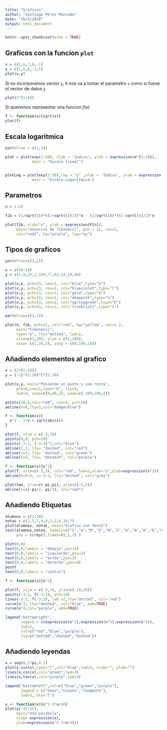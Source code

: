 ```yaml
---
title: "Graficos"
author: "Santiago Pérez Moncada"
date: "16/5/2020"
output: html_document
---
```


```r
knitr::opts_chunk$set(echo = TRUE)
```

## Graficos con la funcion `plot`

```r
x = c(2,6,7,8,-1)
y = c(1,6,8,-3,5)
plot(x,y)
```

Si no incorporamos vector `y`, `R` nos va a tomar el parametro `x`
como si fuese el vector de datos `y`

```r
plot(2^(1:6))
```

Si queremos representar una funcion $f(x)$
```r
f <- function(x){sqrt(x)}
plot(f)
```

## Escala logaritmica
```r
par(mfrow = c(1,2))

plot = plot(exp(1:20), xlab = 'Indice', ylab = expression(e^{1:20}),
            main = "Escala lineal")


plotLog = plot(exp(1:20),log = "y" ,xlab = 'Indice', ylab = expression(e^{1:20}),
            main = "Escala Logaritmica")
```

## Parametros
```r
n = 1:20

fib = (1/sqrt(5))*((1+sqrt(5))/2)^n - (1/sqrt(5))*((1-sqrt(5))/2)^n

plot(fib, xlab="n", ylab = expression(F[n]),
     main="Susecion de fibonacci", pch = 21, cex=2,
     col="red2", bg="purple", log="xy")
```

## Tipos de graficos
```r
par(mfrow=c(3,2))

x = c(50:59)
y = c(2,9,25,2,100,77,62,54,19,40)

plot(x,y, pch=23, cex=2, col="blue",type="p")
plot(x,y, pch=23, cex=2, col="blueviolet",type="l")
plot(x,y, pch=23, cex=2, col="gold",type="b")
plot(x,y, pch=23, cex=2, col="deeppink",type="o")
plot(x,y, pch=23, cex=2, col="springgreen",type="h")
plot(x,y, pch=23, cex=2, col="firebrick1",type="s")

par(mfrow=c(1,1))
```


```r
plot(n, fib, pch=21, col="red", bg="yellow", cex=1.2,
     main="Fibonacci",
     type="o", lty="dotted", lwd=2,
     xlim=c(1,10), ylim = c(1,100),
     xaxp= c(1,10,3), yaxp = c(0,100,10))
```

## Añadiendo elementos al grafico
```r
x = (2*(1:20))
y = (-1)^(1:20)*5*(1:20)

plot(x,y, main="Poniendo un punto y una recta",
     pch=8,cex=1,type="b", lty=4,
     lwd=4, xaxp=c(0,40,2), yaxp=c(-100,100,8))

points(20,0,col="red", cex=4, pch=16)
abline(h=0,lty=2,col="dodgerblue")
```

```r
f <- function(x){
  x^2 - 2*x + sqrt(abs(x))
}

plot(f, xlim = c(-3,3))
points(0,0, pch=19)
points(-3:3, (-3:3)^2,col="blue")
abline(2,3, lty= "dashed", col="red")
abline(v=2, lty= "dotted", col="green")
abline(h=5, lty= "dotdash", col="purple")
```

```r
f <- function(x){x^2}
plot(f, xlim=c(-3,3), col="red", lwd=2,xlab="x",ylab=expression(x^2))
abline(h=0:9, v=-3:3, lty="dotted", col="grey")

```

```r
plot(tan, xlim=c(-pi,pi), ylim=c(-5,5))
abline(v=c(-pi/2, pi/2), col="red")
```

## Añadiendo Etiquetas
```r
alumnos = c(1:10)
notas = c(2,5,7,9,8,3,5,6,10,7)
plot(alumnos, notas, main="Grafico con texto")
text(alumnos,notas, labels=c("S","A","N","E","N","S","A","A","A","E","N"),
     pos = c(rep(3,times=8),1,3) )
```

```r
plot(0,0)
text(0,0,labels = "debajo",pos=1)
text(0,0,labels = "izquierda",pos=2)
text(0,0,labels = "arrba",pos=3)
text(0,0,labels = "derecha",pos=4)
point
text(0,0,labels = "centro")

```

```r
f <- function(x){x^2}

plot(f, xlim = c(-3,3), ylim=c(-10,10))
points(-3:3, f(-3:3), pch=19)
lines(-3:3, f(-3:3), lwd =2,lty="dotted", col="red")
curve(x^3, lty="dashed", col="blue", add=TRUE)
curve(x^4,col="purple", add=TRUE)

legend("bottomright",
       legend = c(expression(x^2),expression(x^3),expression(x^4)),
       lwd=2, 
       col=c("red","blue","purple"),
       lty=c("dotted","dashed","dashed"))
```

## Añadiendo leyendas
```r
x = seq(0,2*pi,0.1)
plot(x,sin(x),type="l",col="blue",lwd=3, xlab="", ylab="")
lines(x,cos(x),col="green",lwd=3)
lines(x,tan(x),col="purple",lwd=3)

legend("bottomleft",col=c("blue","green","purple"),
       legend = c("Seno","Coseno","Tangente"),
       lwd=3, bty="l")

```

```r
y <- function(x){x^2-3*x+30}
plot(y(-15:15),
     main="Una parabola",
     xlab= expression(x),
     ylab=expression(x^2-3*x+30))
```

